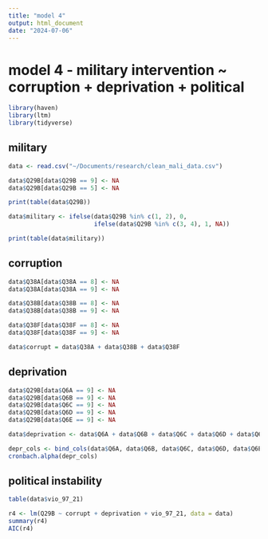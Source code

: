 ```yaml
---
title: "model 4"
output: html_document
date: "2024-07-06"
---
```


# model 4 - military intervention ~ corruption + deprivation + political

```r
library(haven)
library(ltm)
library(tidyverse)
```

## military

```r
data <- read.csv("~/Documents/research/clean_mali_data.csv")

data$Q29B[data$Q29B == 9] <- NA
data$Q29B[data$Q29B == 5] <- NA

print(table(data$Q29B))

data$military <- ifelse(data$Q29B %in% c(1, 2), 0,
                        ifelse(data$Q29B %in% c(3, 4), 1, NA))

print(table(data$military))
```

## corruption

```r
data$Q38A[data$Q38A == 8] <- NA
data$Q38A[data$Q38A == 9] <- NA

data$Q38B[data$Q38B == 8] <- NA
data$Q38B[data$Q38B == 9] <- NA

data$Q38F[data$Q38F == 8] <- NA
data$Q38F[data$Q38F == 9] <- NA

data$corrupt = data$Q38A + data$Q38B + data$Q38F
```

## deprivation

```r
data$Q29B[data$Q6A == 9] <- NA
data$Q29B[data$Q6B == 9] <- NA
data$Q29B[data$Q6C == 9] <- NA
data$Q29B[data$Q6D == 9] <- NA
data$Q29B[data$Q6E == 9] <- NA

data$deprivation <- data$Q6A + data$Q6B + data$Q6C + data$Q6D + data$Q6E

depr_cols <- bind_cols(data$Q6A, data$Q6B, data$Q6C, data$Q6D, data$Q6E)
cronbach.alpha(depr_cols)
```

## political instability

```r
table(data$vio_97_21)
```


```r
r4 <- lm(Q29B ~ corrupt + deprivation + vio_97_21, data = data)
summary(r4)
AIC(r4)
```
